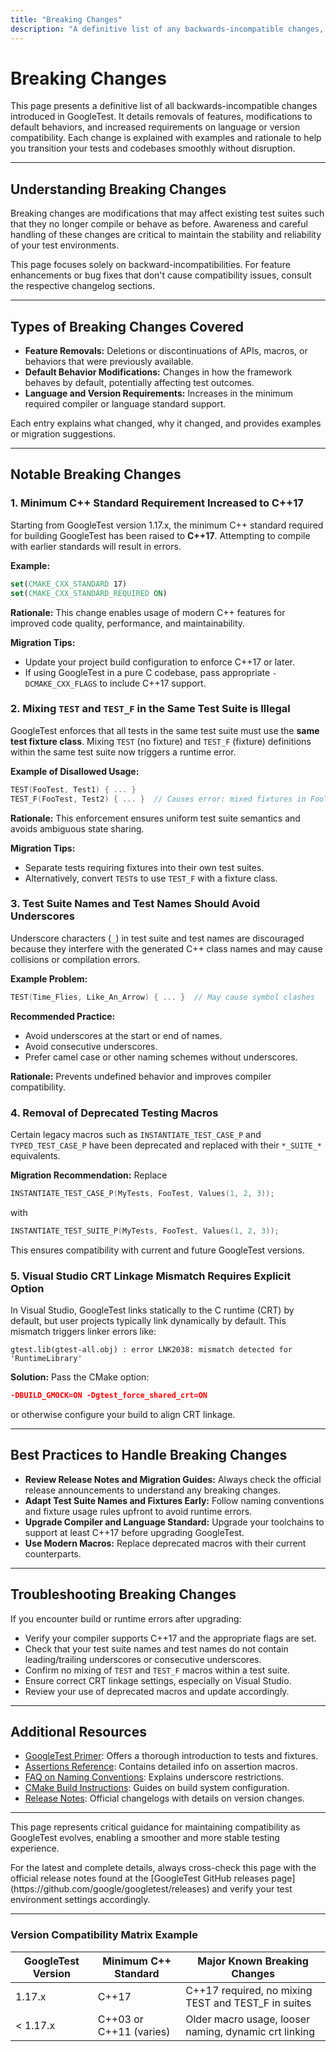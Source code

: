 ```yaml
---
title: "Breaking Changes"
description: "A definitive list of any backwards-incompatible changes, including removals, default behavior modifications, or language/version requirement increases. Each change is explained with examples and rationale to support seamless transitions."
---
```


# Breaking Changes

This page presents a definitive list of all backwards-incompatible changes introduced in GoogleTest. It details removals of features, modifications to default behaviors, and increased requirements on language or version compatibility. Each change is explained with examples and rationale to help you transition your tests and codebases smoothly without disruption.

---

## Understanding Breaking Changes

Breaking changes are modifications that may affect existing test suites such that they no longer compile or behave as before. Awareness and careful handling of these changes are critical to maintain the stability and reliability of your test environments.

This page focuses solely on backward-incompatibilities. For feature enhancements or bug fixes that don't cause compatibility issues, consult the respective changelog sections.

---

## Types of Breaking Changes Covered

- **Feature Removals:** Deletions or discontinuations of APIs, macros, or behaviors that were previously available.
- **Default Behavior Modifications:** Changes in how the framework behaves by default, potentially affecting test outcomes.
- **Language and Version Requirements:** Increases in the minimum required compiler or language standard support.

Each entry explains what changed, why it changed, and provides examples or migration suggestions.

---

## Notable Breaking Changes

### 1. Minimum C++ Standard Requirement Increased to C++17

Starting from GoogleTest version 1.17.x, the minimum C++ standard required for building GoogleTest has been raised to **C++17**. Attempting to compile with earlier standards will result in errors.

**Example:**

```cmake
set(CMAKE_CXX_STANDARD 17)
set(CMAKE_CXX_STANDARD_REQUIRED ON)
```

**Rationale:** This change enables usage of modern C++ features for improved code quality, performance, and maintainability.

**Migration Tips:**

- Update your project build configuration to enforce C++17 or later.
- If using GoogleTest in a pure C codebase, pass appropriate `-DCMAKE_CXX_FLAGS` to include C++17 support.

### 2. Mixing `TEST` and `TEST_F` in the Same Test Suite is Illegal

GoogleTest enforces that all tests in the same test suite must use the **same test fixture class**. Mixing `TEST` (no fixture) and `TEST_F` (fixture) definitions within the same test suite now triggers a runtime error.

**Example of Disallowed Usage:**

```cpp
TEST(FooTest, Test1) { ... }
TEST_F(FooTest, Test2) { ... }  // Causes error: mixed fixtures in FooTest
```

**Rationale:** This enforcement ensures uniform test suite semantics and avoids ambiguous state sharing.

**Migration Tips:**

- Separate tests requiring fixtures into their own test suites.
- Alternatively, convert `TEST`s to use `TEST_F` with a fixture class.

### 3. Test Suite Names and Test Names Should Avoid Underscores

Underscore characters (`_`) in test suite and test names are discouraged because they interfere with the generated C++ class names and may cause collisions or compilation errors.

**Example Problem:**

```cpp
TEST(Time_Flies, Like_An_Arrow) { ... }  // May cause symbol clashes
```

**Recommended Practice:**

- Avoid underscores at the start or end of names.
- Avoid consecutive underscores.
- Prefer camel case or other naming schemes without underscores.

**Rationale:** Prevents undefined behavior and improves compiler compatibility.

### 4. Removal of Deprecated Testing Macros

Certain legacy macros such as `INSTANTIATE_TEST_CASE_P` and `TYPED_TEST_CASE_P` have been deprecated and replaced with their `*_SUITE_*` equivalents.

**Migration Recommendation:** Replace

```cpp
INSTANTIATE_TEST_CASE_P(MyTests, FooTest, Values(1, 2, 3));
```

with

```cpp
INSTANTIATE_TEST_SUITE_P(MyTests, FooTest, Values(1, 2, 3));
```

This ensures compatibility with current and future GoogleTest versions.

### 5. Visual Studio CRT Linkage Mismatch Requires Explicit Option

In Visual Studio, GoogleTest links statically to the C runtime (CRT) by default, but user projects typically link dynamically by default. This mismatch triggers linker errors like:

```
gtest.lib(gtest-all.obj) : error LNK2038: mismatch detected for 'RuntimeLibrary'
```

**Solution:** Pass the CMake option:

```cmake
-DBUILD_GMOCK=ON -Dgtest_force_shared_crt=ON
```

or otherwise configure your build to align CRT linkage.

---

## Best Practices to Handle Breaking Changes

- **Review Release Notes and Migration Guides:** Always check the official release announcements to understand any breaking changes.
- **Adapt Test Suite Names and Fixtures Early:** Follow naming conventions and fixture usage rules upfront to avoid runtime errors.
- **Upgrade Compiler and Language Standard:** Upgrade your toolchains to support at least C++17 before upgrading GoogleTest.
- **Use Modern Macros:** Replace deprecated macros with their current counterparts.

---

## Troubleshooting Breaking Changes

If you encounter build or runtime errors after upgrading:

- Verify your compiler supports C++17 and the appropriate flags are set.
- Check that your test suite names and test names do not contain leading/trailing underscores or consecutive underscores.
- Confirm no mixing of `TEST` and `TEST_F` macros within a test suite.
- Ensure correct CRT linkage settings, especially on Visual Studio.
- Review your use of deprecated macros and update accordingly.

---

## Additional Resources

- [GoogleTest Primer](https://google.github.io/googletest/primer.html): Offers a thorough introduction to tests and fixtures.
- [Assertions Reference](reference/assertions.md): Contains detailed info on assertion macros.
- [FAQ on Naming Conventions](docs/faq.md#why-should-test-suite-names-and-test-names-not-contain-underscore): Explains underscore restrictions.
- [CMake Build Instructions](googletest/README.md#build-with-cmake): Guides on build system configuration.
- [Release Notes](https://github.com/google/googletest/releases): Official changelogs with details on version changes.

---

This page represents critical guidance for maintaining compatibility as GoogleTest evolves, enabling a smoother and more stable testing experience.


<Info>
For the latest and complete details, always cross-check this page with the official release notes found at the [GoogleTest GitHub releases page](https://github.com/google/googletest/releases) and verify your test environment settings accordingly.
</Info>

---

### Version Compatibility Matrix Example

| GoogleTest Version | Minimum C++ Standard | Major Known Breaking Changes                         |
|--------------------|---------------------|-----------------------------------------------------|
| 1.17.x             | C++17               | C++17 required, no mixing TEST and TEST_F in suites |
| < 1.17.x           | C++03 or C++11 (varies)| Older macro usage, looser naming, dynamic crt linking|



